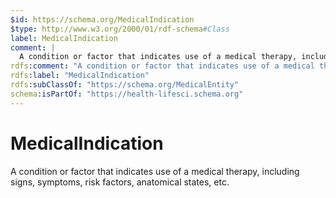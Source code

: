 ```yaml
---
$id: https://schema.org/MedicalIndication
$type: http://www.w3.org/2000/01/rdf-schema#Class
label: MedicalIndication
comment: |
  A condition or factor that indicates use of a medical therapy, including signs, symptoms, risk factors, anatomical states, etc.
rdfs:comment: "A condition or factor that indicates use of a medical therapy, including signs, symptoms, risk factors, anatomical states, etc."
rdfs:label: "MedicalIndication"
rdfs:subClassOf: "https://schema.org/MedicalEntity"
schema:isPartOf: "https://health-lifesci.schema.org"
---
```


# MedicalIndication

A condition or factor that indicates use of a medical therapy, including signs, symptoms, risk factors, anatomical states, etc.

